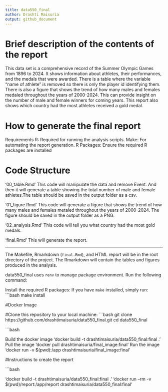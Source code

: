 ```yaml
---
title: data550_final
author: Drashti Maisuria
output: github_document
---
```


# Brief description of the contents of the report
This data set is a comprehensive record of the Summer Olympic Games from 1896
to 2024. It shows information about athletes, their performances, and the medals that
were awarded. There is a table where the variable “name of athlete” is removed 
so there is only the player id identifying them. There is also a figure that 
shows the trend of how many males and females medaled throughout the years of 
2000-2024. This can provide insight on the number of male and female winners 
for coming years. This report also shows which country had the most athletes 
received a gold medal.

# How to generate the final report
Requirements
R: Required for running the analysis scripts.
Make: For automating the report generation.
R Packages: Ensure the required R packages are installed

# Code Structure
'00_table.Rmd'
This code will manipulate the data and remove Event. And then it will generate a 
table showing the total number of male and female athletes.The table should be 
saved in the output folder as a csv.

'01_figure.Rmd'
This code will generate a figure that shows the trend of how many males and 
females metaled throughout the years of 2000-2024. The figure should be saved in 
the output folder as a PNG. 

'02_analysis.Rmd'
This code will tell you what country had the most gold medals. 

'final.Rmd' 
This will generate the report. 

-------------------------------------------------------------------------------

The Makefile, Rmarkdown (`final.Rmd`), and HTML report will be in the root 
directory of the project. The Rmarkdown will contain the tables and figures 
produced in the analysis.

data550_final uses `renv` to manage package environment. Run the following command:

Install the required R packages:
   If you have `make` installed, simply run:
   ```bash
   make install
   
#Docker Image

#Clone this repository to your local machine:
   ```bash
   git clone https://github.com/drashtimaisuria/data550_final.git
   cd data550_final

```bash

Build the docker image 
'docker build -t drashtimaisuria/data550_final:final .'
Pull the image
'docker pull drashtimaisuria/final_image:final'
Run the image
'docker run -v $(pwd):/app drashtimaisuria/final_image:final'

#Instructions to create the report 

```bash

'docker build -t drashtimaisuria/data550_final:final .'
'docker run --rm -v $(pwd)/report:/app/report drashtimaisuria/data550_final:final'











